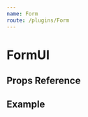 ```yaml
---
name: Form
route: /plugins/Form
---
```



# FormUI

## Props Reference

<PropsTable of={FormUI} />

## Example

<Playground>
  <FormUI
    fields={[
      {
        uid: "field-1534967789181-5",
        kind: "email",
        label: "E-mail",
        placeholder: "Fill your e-mail",
        required: "true"
      },{
        uid: "field-1534967803763-99",
        kind: "text",
        label: "Name",
        placeholder: "Fill your name",
        required: "true"
      },
      {
        uid: "field-1534971237536-91",
        kind: "dropdown",
        label: "City",
        placeholder: "São Paulo,Minas Gerais,Rio de Janeiro",
        required: "false"
      }
    ]}
    bgColor='rgba(250,154,186,1)'
    headerTitle='Come to be part!'
    submitLabel='Confirm'
  />
</Playground>

